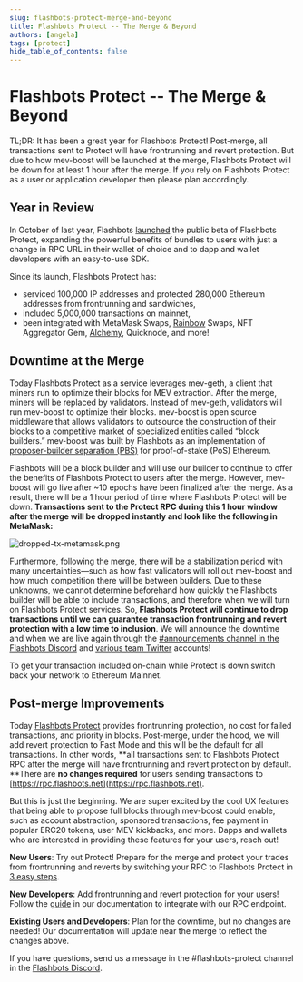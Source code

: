 ```yaml
---
slug: flashbots-protect-merge-and-beyond
title: Flashbots Protect -- The Merge & Beyond
authors: [angela]
tags: [protect]
hide_table_of_contents: false
---
```


# Flashbots Protect -- The Merge & Beyond

TL;DR: It has been a great year for Flashbots Protect! Post-merge, all transactions sent to Protect will have frontrunning and revert protection. But due to how mev-boost will be launched at the merge, Flashbots Protect will be down for at least 1 hour after the merge. If you rely on Flashbots Protect as a user or application developer then please plan accordingly.

<!--truncate-->

## Year in Review

In October of last year, Flashbots [launched](https://medium.com/flashbots/announcing-flashbots-protect-9e039e9f0aa3) the public beta of Flashbots Protect, expanding the powerful benefits of bundles to users with just a change in RPC URL in their wallet of choice and to dapp and wallet developers with an easy-to-use SDK.

Since its launch, Flashbots Protect has:

* serviced 100,000 IP addresses and protected 280,000 Ethereum addresses from frontrunning and sandwiches,
* included 5,000,000 transactions on mainnet,
* been integrated with MetaMask Swaps, [Rainbow](https://twitter.com/rainbowdotme/status/1552359075580706821?s=20&t=zBhwtvqaoyvB2AHUZpZmgQ) Swaps, NFT Aggregator Gem, [Alchemy](https://docs.alchemy.com/reference/eth-sendprivatetransaction), Quicknode, and more!

## Downtime at the Merge

Today Flashbots Protect as a service leverages mev-geth, a client that miners run to optimize their blocks for MEV extraction. After the merge, miners will be replaced by validators. Instead of mev-geth, validators will run mev-boost to optimize their blocks. mev-boost is open source middleware that allows validators to outsource the construction of their blocks to a competitive market of specialized entities called “block builders.” mev-boost was built by Flashbots as an implementation of [proposer-builder separation (PBS)](https://ethresear.ch/t/proposer-block-builder-separation-friendly-fee-market-designs/9725) for proof-of-stake (PoS) Ethereum.

Flashbots will be a block builder and will use our builder to continue to offer the benefits of Flashbots Protect to users after the merge. However, mev-boost will go live after ~10 epochs have been finalized after the merge. As a result, there will be a 1 hour period of time where Flashbots Protect will be down. **Transactions sent to the Protect RPC during this 1 hour window after the merge will be dropped instantly and look like the following in MetaMask:**

![dropped-tx-metamask.png](/img/dropped-tx-metamask.png)

Furthermore, following the merge, there will be a stabilization period with many uncertainties—such as how fast validators will roll out mev-boost and how much competition there will be between builders. Due to these unknowns, we cannot determine beforehand how quickly the Flashbots builder will be able to include transactions, and therefore when we will turn on Flashbots Protect services. So, **Flashbots Protect will continue to drop transactions until we can guarantee transaction frontrunning and revert protection with a low time to inclusion**. We will announce the downtime and when we are live again through the [#announcements channel in the Flashbots Discord](https://discord.gg/7hvTycdNcK) and [various team Twitter](https://twitter.com/bertcmiller) accounts!

To get your transaction included on-chain while Protect is down switch back your network to Ethereum Mainnet.


## Post-merge Improvements

Today [Flashbots Protect](https://docs.flashbots.net/flashbots-protect/overview) provides frontrunning protection, no cost for failed transactions, and priority in blocks. Post-merge, under the hood, we will add revert protection to Fast Mode and this will be the default for all transactions. In other words, **all transactions sent to Flashbots Protect RPC after the merge will have frontrunning and revert protection by default. **There are **no changes required** for users sending transactions to [https://rpc.flashbots.net](https://rpc.flashbots.net).

But this is just the beginning. We are super excited by the cool UX features that being able to propose full blocks through mev-boost could enable, such as account abstraction, sponsored transactions, fee payment in popular ERC20 tokens, user MEV kickbacks, and more. Dapps and wallets who are interested in providing these features for your users, reach out!

**New Users**: Try out Protect! Prepare for the merge and protect your trades from frontrunning and reverts by switching your RPC to Flashbots Protect in [3 easy steps](https://docs.flashbots.net/flashbots-protect/rpc/quick-start#how-to-use-flashbots-protect-rpc-in-metamask).

**New Developers**: Add frontrunning and revert protection for your users! Follow the [guide](https://docs.flashbots.net/flashbots-auction/searchers/advanced/rpc-endpoint) in our documentation to integrate with our RPC endpoint.

**Existing Users and Developers**: Plan for the downtime, but no changes are needed! Our documentation will update near the merge to reflect the changes above.

If you have questions, send us a message in the #flashbots-protect channel in the [Flashbots Discord](https://discord.gg/7hvTycdNcK).
